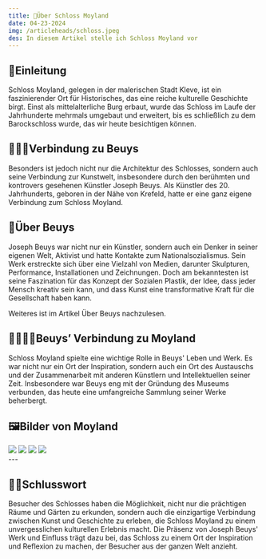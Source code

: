 ```yaml
---
title: 🏰Über Schloss Moyland
date: 04-23-2024
img: /articleheads/schloss.jpeg
des: In diesem Artikel stelle ich Schloss Moyland vor
---
```

## 📕Einleitung

Schloss Moyland, gelegen in der malerischen Stadt Kleve, ist ein faszinierender Ort für Historisches, das eine reiche kulturelle Geschichte birgt. Einst als mittelalterliche Burg erbaut, wurde das Schloss im Laufe der Jahrhunderte mehrmals umgebaut und erweitert, bis es schließlich zu dem Barockschloss wurde, das wir heute besichtigen können.

## 👨🏻‍🎨Verbindung zu Beuys

Besonders ist jedoch nicht nur die Architektur des Schlosses, sondern auch seine Verbindung zur Kunstwelt, insbesondere durch den berühmten und kontrovers gesehenen Künstler Joseph Beuys. Als Künstler des 20. Jahrhunderts, geboren in der Nähe von Krefeld, hatte er eine ganz eigene Verbindung zum Schloss Moyland.

## 🗿Über Beuys

Joseph Beuys war nicht nur ein Künstler, sondern auch ein Denker in seiner eigenen Welt, Aktivist und hatte Kontakte zum Nationalsozialismus. Sein Werk erstreckte sich über eine Vielzahl von Medien, darunter Skulpturen, Performance, Installationen und Zeichnungen. Doch am bekanntesten ist seine Faszination für das Konzept der Sozialen Plastik, der Idee, dass jeder Mensch kreativ sein kann, und dass Kunst eine transformative Kraft für die Gesellschaft haben kann.

Weiteres ist im Artikel <a className = "content-link" src="https://digital-media-tech-blog.vercel.app/blog/ueber-beuys">Über Beuys</a> nachzulesen.

## 🫱🏻‍🫲🏻Beuys’ Verbindung zu Moyland

Schloss Moyland spielte eine wichtige Rolle in Beuys' Leben und Werk. Es war nicht nur ein Ort der Inspiration, sondern auch ein Ort des Austauschs und der Zusammenarbeit mit anderen Künstlern und Intellektuellen seiner Zeit. Insbesondere war Beuys eng mit der Gründung des Museums verbunden, das heute eine umfangreiche Sammlung seiner Werke beherbergt.

## 🖼️Bilder von Moyland

<div className="image-gallery">
<img src="/articlecontents/ueber-moyland/Moyland1.png"/>
<img src="/articlecontents/ueber-moyland/Moyland.png"/>
<img src="/articlecontents/ueber-moyland/Moyland2.png"/>
<img src="/articlecontents/ueber-moyland/Moyland3.png"/>
</div>
---

## 👋🏻Schlusswort

Besucher des Schlosses haben die Möglichkeit, nicht nur die prächtigen Räume und Gärten zu erkunden, sondern auch die einzigartige Verbindung zwischen Kunst und Geschichte zu erleben, die Schloss Moyland zu einem unvergesslichen kulturellen Erlebnis macht. Die Präsenz von Joseph Beuys' Werk und Einfluss trägt dazu bei, das Schloss zu einem Ort der Inspiration und Reflexion zu machen, der Besucher aus der ganzen Welt anzieht.